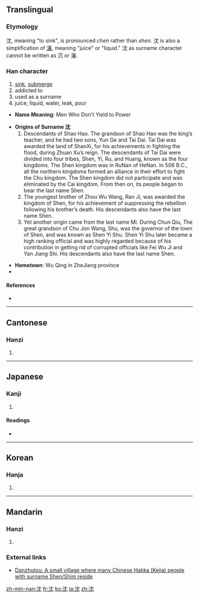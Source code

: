 {{also|沉|瀋|渖}}
==Translingual==

===Etymology===
沈, meaning "to sink", is pronounced ''chen'' rather than ''shen''. 沈 is also a simplification of [[瀋]], meaning "juice" or "liquid." 沈 as surname character cannot be written as 沉 or 瀋.

===Han character===
{{Han char|rn=85|rad=水|as=04|sn=7|four=3411<sub>2</sub>|canj=水中月山 (ELBU)}}

# [[sink]], [[submerge]]
# addicted to
# used as a surname
# juice, liquid, water, leak, pour

* '''Name Meaning''': Men Who Don't Yield to Power

* '''Origins of Surname 沈'''
*# Descendants of Shao Hao. The grandson of Shao Hao was the king’s teacher, and he had two sons, Yun Ge and Tai Dai. Tai Dai was awarded the land of ShanXi, for his achievements in fighting the flood, during Zhuan Xu’s reign. The descendants of Tai Dai were divided into four tribes, Shen, Yi, Ru, and Huang, known as the four kingdoms. The Shen kingdom was in RuNan of HeNan. In 506 B.C., all the northern kingdoms formed an alliance in their effort to fight the Chu kingdom. The Shen kingdom did not participate and was eliminated by the Cai kingdom. From then on, its people began to bear the last name Shen.
*# The youngest brother of Zhou Wu Wang, Ran Ji, was awarded the kingdom of Shen, for his achievement of suppressing the rebellion following his brother’s death. His descendants also have the last name Shen.
*# Yet another origin came from the last name Mi. During Chun Qiu, The great grandson of Chu Jon Wang, Shu, was the governor of the town of Shen, and was known as Shen Yi Shu. Shen Yi Shu later became a high ranking official and was highly regarded because of his contribution in getting rid of corrupted officials like Fei Wu Ji and Yan Jiang Shi. His descendants also have the last name Shen.

* '''Hometown''': Wu Qing in ZheJiang province
* 

====References====
* {{Han ref|kx=0610.060|dkj=17189|dj=1002.150|hdz=31572.070|uh=6C88|ud=27784|bh=A848|bd=43080}}

----

==Cantonese==

===Hanzi===
{{yue-hanzi|jyut=|y=sam2}}

# {{defn|Cantonese|sort=水04}}

----

==Japanese==

===Kanji===
{{ja-kanji|grade=c|rs=水04}}

# {{defn|Japanese}}

====Readings====
* {{ja-readings|on=[[ちん]] (chin), [[じん]] (jin), [[しん]] (shin)|kun=[[しずむ]] (shizumu), [[しずめる]] (shizumeru)}}

----

==Korean==

===Hanja===
{{ko-hanja|hangeul=[[침]], [[심]]|eumhun=|rv=chim, sim|mr=ch'im, sim|y=chim, sim}}

# {{defn|Korean|sort=水04}}

----

==Mandarin==

===Hanzi===
{{cmn-hanzi|tra=瀋|pin=[[shěn]] ([[shen3]])|wg=shen<sup>3</sup>}}

# {{defn|Mandarin|sort=水04}}

===External links===
* [http://en.wikipedia.org/wiki/Danzhutou Danzhutou: A small village where many Chinese Hakka (Kejia) people with surname Shen/Shim reside]

[[zh-min-nan:沈]]
[[fr:沈]]
[[ko:沈]]
[[ja:沈]]
[[zh:沈]]